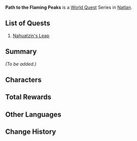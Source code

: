 {{Meta
|missing_summary = yes
}}
{{Chapter Infobox
|image    = Natlan Chapter.png
|type     = World
|region   = Natlan
|prev     = Lost Traveler in the Ashen Realm
|next     = Chronicler of the Crumbling City
}}
'''Path to the Flaming Peaks''' is a [[World Quest]] Series in [[Natlan]].

==List of Quests==
# [[Nahuatzin's Leap]]

==Summary==
''(To be added.)''

==Characters==
{{Character Appearances|Path to the Flaming Peaks Chapter|type=Chapter}}

==Total Rewards==
{{Quest Rewards List|Path to the Flaming Peaks Chapter Quests}}

==Other Languages==
{{Other Languages
|en       = Path to the Flaming Peaks
|zhs      = 朝向炎崖之路
|zhs_rm   = 
|zht      = 朝向炎崖之路
|zht_rm   = 
|zh_tl    = 
|ja       = 炎の崖に至る道
|ja_rm    = 
|ja_tl    = 
|ko       = 불타는 절벽을 향해
|ko_tl    = 
|es       = El camino hacia el acantilado ardiente
|es_tl    = The Path Toward the Burning Cliff
|fr       = La voie vers les pics enflammés
|fr_tl    = The Way to the Flaming Peaks
|ru       = Дорога к пламенным вершинам
|ru_tl    = 
|th       = เส้นทางสู่ผาหวนเพลิง
|th_rm    = 
|th_tl    = 
|vi       = Con Đường Hướng Về Vực Lửa
|vi_tl    = 
|de       = Den flammenden Klippen entgegen
|de_tl    = 
|id       = Jalan Menuju Puncak Berkobar
|id_tl    = 
|pt       = O Caminho para o Penhasco Ígneo
|pt_tl    = 
|tr       = Alevli Tepelerin Yolu
|tr_tl    = 
|it       = Il sentiero verso i Picchi Infuocati
|it_tl    = 
}}

==Change History==
{{Change History|5.5}}
